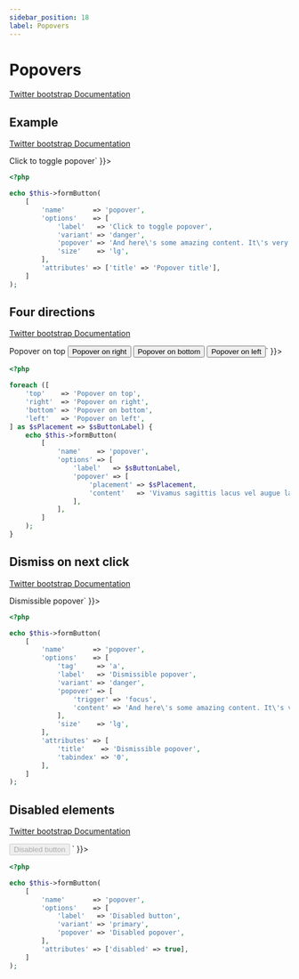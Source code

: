 ```yaml
---
sidebar_position: 18
label: Popovers
---
```



# Popovers

[Twitter bootstrap Documentation](https://getbootstrap.com/docs/4.5/components/popovers/)



## Example

[Twitter bootstrap Documentation](https://getbootstrap.com/docs/4.5/components/popovers/#example)

<Tabs>
<TabItem value="result" label="Result" default>
  <HtmlCode bootstrapVersion="4.5">
      <div dangerouslySetInnerHTML={{ __html: `<button type="button" name="popover" title="Popover title" class="btn btn-danger btn-lg" data-toggle="popover" data-content="And here's some amazing content. It's very engaging. Right?" value="">Click to toggle popover</button>` }}></div>
  </HtmlCode>
</TabItem>
<TabItem value="source" label="Source">

```php
<?php

echo $this->formButton(
    [
        'name'       => 'popover',
        'options'    => [
            'label'   => 'Click to toggle popover',
            'variant' => 'danger',
            'popover' => 'And here\'s some amazing content. It\'s very engaging. Right?',
            'size'    => 'lg',
        ],
        'attributes' => ['title' => 'Popover title'],
    ]
);

```

</TabItem>
</Tabs>

## Four directions

[Twitter bootstrap Documentation](https://getbootstrap.com/docs/4.5/components/popovers/#four-directions)

<Tabs>
<TabItem value="result" label="Result" default>
  <HtmlCode bootstrapVersion="4.5">
      <div dangerouslySetInnerHTML={{ __html: `<button type="button" name="popover" class="btn btn-secondary" data-toggle="popover" data-content="Vivamus sagittis lacus vel augue laoreet rutrum faucibus." data-placement="top" data-container="body" value="">Popover on top</button>
<button type="button" name="popover" class="btn btn-secondary" data-toggle="popover" data-content="Vivamus sagittis lacus vel augue laoreet rutrum faucibus." data-placement="right" data-container="body" value="">Popover on right</button>
<button type="button" name="popover" class="btn btn-secondary" data-toggle="popover" data-content="Vivamus sagittis lacus vel augue laoreet rutrum faucibus." data-placement="bottom" data-container="body" value="">Popover on bottom</button>
<button type="button" name="popover" class="btn btn-secondary" data-toggle="popover" data-content="Vivamus sagittis lacus vel augue laoreet rutrum faucibus." data-placement="left" data-container="body" value="">Popover on left</button>` }}></div>
  </HtmlCode>
</TabItem>
<TabItem value="source" label="Source">

```php
<?php

foreach ([
    'top'    => 'Popover on top',
    'right'  => 'Popover on right',
    'bottom' => 'Popover on bottom',
    'left'   => 'Popover on left',
] as $sPlacement => $sButtonLabel) {
    echo $this->formButton(
        [
            'name'    => 'popover',
            'options' => [
                'label'   => $sButtonLabel,
                'popover' => [
                    'placement' => $sPlacement,
                    'content'   => 'Vivamus sagittis lacus vel augue laoreet rutrum faucibus.',
                ],
            ],
        ]
    );
}

```

</TabItem>
</Tabs>

## Dismiss on next click

[Twitter bootstrap Documentation](https://getbootstrap.com/docs/4.5/components/popovers/#dismiss-on-next-click)

<Tabs>
<TabItem value="result" label="Result" default>
  <HtmlCode bootstrapVersion="4.5">
      <div dangerouslySetInnerHTML={{ __html: `<a title="Dismissible popover" tabindex="0" class="btn btn-danger btn-lg" role="button" data-toggle="popover" data-content="And here's some amazing content. It's very engaging. Right?" data-trigger="focus">Dismissible popover</a>` }}></div>
  </HtmlCode>
</TabItem>
<TabItem value="source" label="Source">

```php
<?php

echo $this->formButton(
    [
        'name'       => 'popover',
        'options'    => [
            'tag'     => 'a',
            'label'   => 'Dismissible popover',
            'variant' => 'danger',
            'popover' => [
                'trigger' => 'focus',
                'content' => 'And here\'s some amazing content. It\'s very engaging. Right?',
            ],
            'size'    => 'lg',
        ],
        'attributes' => [
            'title'    => 'Dismissible popover',
            'tabindex' => '0',
        ],
    ]
);

```

</TabItem>
</Tabs>

## Disabled elements

[Twitter bootstrap Documentation](https://getbootstrap.com/docs/4.5/components/popovers/#disabled-elements)

<Tabs>
<TabItem value="result" label="Result" default>
  <HtmlCode bootstrapVersion="4.5">
      <div dangerouslySetInnerHTML={{ __html: `<span class="d-inline-block" data-content="Disabled popover" data-toggle="popover" tabindex="0">
  <button type="button" name="popover" disabled="disabled" class="btn btn-primary" style="pointer-events: none;" value="">Disabled button</button>
</span>` }}></div>
  </HtmlCode>
</TabItem>
<TabItem value="source" label="Source">

```php
<?php

echo $this->formButton(
    [
        'name'       => 'popover',
        'options'    => [
            'label'   => 'Disabled button',
            'variant' => 'primary',
            'popover' => 'Disabled popover',
        ],
        'attributes' => ['disabled' => true],
    ]
);

```

</TabItem>
</Tabs>
